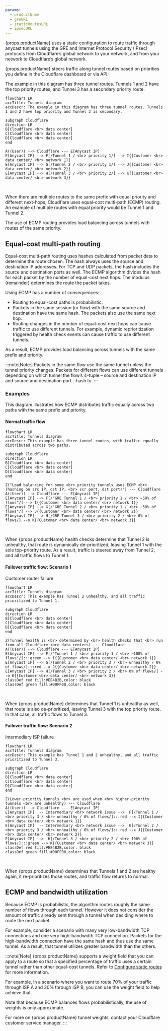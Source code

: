 ```yaml
---
params:
  - productName
  - greURL
  - staticRoutesURL
  - ipsecURL
---
```



{props.productName} uses a static configuration to route traffic through <GlossaryTooltip term="anycast">anycast</GlossaryTooltip> tunnels using the <GlossaryTooltip term="GRE tunnel" link={props.greURL}>GRE</GlossaryTooltip> and <GlossaryTooltip term="IPsec tunnel" link={props.ipsecURL}>Internet Protocol Security (IPsec)</GlossaryTooltip> protocols from Cloudflare’s global network to your network, and from your network to Cloudflare’s global network.

{props.productName} steers traffic along tunnel routes based on priorities you define in the Cloudflare dashboard or via API.

The example in this diagram has three tunnel routes. Tunnels 1 and 2 have the top priority routes, and Tunnel 3 has a secondary priority route.

```mermaid
flowchart LR
accTitle: Tunnels diagram
accDescr: The example in this diagram has three tunnel routes. Tunnels 1 and 2 have top priority and Tunnel 3 is secondary.

subgraph Cloudflare
direction LR
B[Cloudflare <br> data center]
C[Cloudflare <br> data center]
D[Cloudflare <br> data center]
end

A((User)) --> Cloudflare --- E[Anycast IP]
E[Anycast IP] --> F[/Tunnel 1 / <br> priority 1/] --> I{{Customer <br> data center/ <br> network 1}}
E[Anycast IP] --> G[/Tunnel 2 / <br> priority 1/] --> J{{Customer <br> data center/ <br> network 2}}
E[Anycast IP] --> H[/Tunnel 3 / <br> priority 2/] --> K{{Customer <br> data center/ <br> network 3}}
```

<br />

When there are multiple routes to the same prefix with equal priority and different next-hops, Cloudflare uses equal-cost multi-path (ECMP) routing. An example of multiple routes with equal priority would be Tunnel 1 and Tunnel 2.

The use of ECMP routing provides load balancing across tunnels with routes of the same priority.

## Equal-cost multi-path routing

Equal-cost multi-path routing uses hashes calculated from packet data to determine the route chosen. The hash always uses the source and destination IP addresses. For TCP and UDP packets, the hash includes the source and destination ports as well. The ECMP algorithm divides the hash for each packet by the number of equal-cost next hops. The modulus (remainder) determines the route the packet takes.

Using ECMP has a number of consequences:

- Routing to equal-cost paths is probabilistic.
- Packets in the same session (or flow) with the same source and destination have the same hash. The packets also use the same next hop.
- Routing changes in the number of equal-cost next hops can cause traffic to use different tunnels. For example, dynamic reprioritization triggered by health check events can cause traffic to use different tunnels.

As a result, ECMP provides load balancing across tunnels with the same prefix and priority.

:::note[Note:]
Packets in the same flow use the same tunnel unless the tunnel priority changes. Packets for different flows can use different tunnels depending on which tunnel the flow’s 4-tuple – source and destination IP and source and destination port – hash to.
:::

### Examples

This diagram illustrates how ECMP distributes traffic equally across two paths with the same prefix and priority.

#### Normal traffic flow

```mermaid
flowchart LR
accTitle: Tunnels diagram
accDescr: This example has three tunnel routes, with traffic equally distributed across two paths.

subgraph Cloudflare
direction LR
B[Cloudflare <br> data center]
C[Cloudflare <br> data center]
D[Cloudflare <br> data center]
end

Z("Load balancing for some <br> priority tunnels uses ECMP <br> (hashing on src IP, dst IP, <br> scr port, dst port)") --- Cloudflare
A((User)) --> Cloudflare --- E[Anycast IP]
E[Anycast IP] --> F[/"GRE Tunnel 1 / <br> priority 1 / <br> ~50% of flows"/] --> I{{Customer <br> data center/ <br> network 1}}
E[Anycast IP] --> G[/"GRE Tunnel 2 / <br> priority 1 / <br> ~50% of flows"/] --> J{{Customer <br> data center/ <br> network 2}}
E[Anycast IP] --> H[/GRE Tunnel 3 / <br> priority 2 / <br> 0% of flows/] --o K{{Customer <br> data center/ <br> network 3}}
```

<br />

When {props.productName} health checks determine that Tunnel 2 is unhealthy, that route is dynamically de-prioritized, leaving Tunnel 1 with the sole top-priority route. As a result, traffic is steered away from Tunnel 2, and all traffic flows to Tunnel 1.

#### Failover traffic flow: Scenario 1

Customer router failure

```mermaid
flowchart LR
accTitle: Tunnels diagram
accDescr: This example has Tunnel 2 unhealthy, and all traffic prioritized to Tunnel 1.

subgraph Cloudflare
direction LR
B[Cloudflare <br> data center]
C[Cloudflare <br> data center]
D[Cloudflare <br> data center]
end

Z(Tunnel health is <br> determined by <br> health checks that <br> run from all Cloudflare <br> data centers) --- Cloudflare
A((User)) --> Cloudflare --- E[Anycast IP]
E[Anycast IP] --> F[/"Tunnel 1 / <br> priority 1 / <br> ~100% of flows"/]:::green --> I{{Customer <br> data center/ <br> network 1}}
E[Anycast IP] --> G[/Tunnel 2 / <br> priority 3 / <br> unhealthy / 0% of flows/]:::red --x J{{Customer <br> data center/ <br> network 2}}
E[Anycast IP] --> H[/Tunnel 3 / <br> priority 2 / <br> 0% of flows/] --o K{{Customer <br> data center/ <br> network 3}}
classDef red fill:#EE4B2B,color: black
classDef green fill:#00FF00,color: black
```

<br />

When {props.productName} determines that Tunnel 1 is unhealthy as well, that route is also de-prioritized, leaving Tunnel 3 with the top priority route. In that case, all traffic flows to Tunnel 3.

#### Failover traffic flow: Scenario 2

Intermediary ISP failure

```mermaid
flowchart LR
accTitle: Tunnels diagram
accDescr: This example has Tunnel 1 and 2 unhealthy, and all traffic prioritized to Tunnel 3.

subgraph Cloudflare
direction LR
B[Cloudflare <br> data center]
C[Cloudflare <br> data center]
D[Cloudflare <br> data center]
end

Z(Lower-priority tunnels <br> are used when <br> higher-priority tunnels <br> are unhealthy) --- Cloudflare
A((User)) --> Cloudflare --- E[Anycast IP]
E[Anycast IP]  -- Intermediary <br> network issue -->  F[/Tunnel 1 / <br> priority 3 / <br> unhealthy / 0% of flows/]:::red --x I{{Customer <br> data center/ <br> network 1}}
E[Anycast IP]  -- Intermediary <br> network issue -->  G[/Tunnel 2 / <br> priority 3 / <br> unhealthy / 0% of flows/]:::red --x J{{Customer <br> data center/ <br> network 2}}
E[Anycast IP] -->  H[/Tunnel 3 / <br> priority 2 / <br> 100% of flows/]:::green --> K{{Customer <br> data center/ <br> network 3}}
classDef red fill:#EE4B2B,color: black
classDef green fill:#00FF00,color: black
```

<br />

When {props.productName} determines that Tunnels 1 and 2 are healthy again, it re-prioritizes those routes, and traffic flow returns to normal.

## ECMP and bandwidth utilization

Because ECMP is probabilistic, the algorithm routes roughly the same number of flows through each tunnel. However it does not consider the amount of traffic already sent through a tunnel when deciding where to route the next packet.

For example, consider a scenario with many very low-bandwidth TCP connections and one very high-bandwidth TCP connection. Packets for the high-bandwidth connection have the same hash and thus use the same tunnel. As a result, that tunnel utilizes greater bandwidth than the others.

:::note[Note]
{props.productName} supports a weight field that you can apply to a route so that a specified percentage of traffic uses a certain tunnel rather than other equal-cost tunnels. Refer to <a href={props.staticRoutesURL}>Configure static routes</a> for more information.

For example, in a scenario where you want to route 70% of your traffic through ISP A and 30% through ISP B, you can use the weight field to help achieve that.

Note that because ECMP balances flows probabilistically, the use of weights is only approximate.

For more on {props.productName} tunnel weights, contact your Cloudflare customer service manager.
:::
